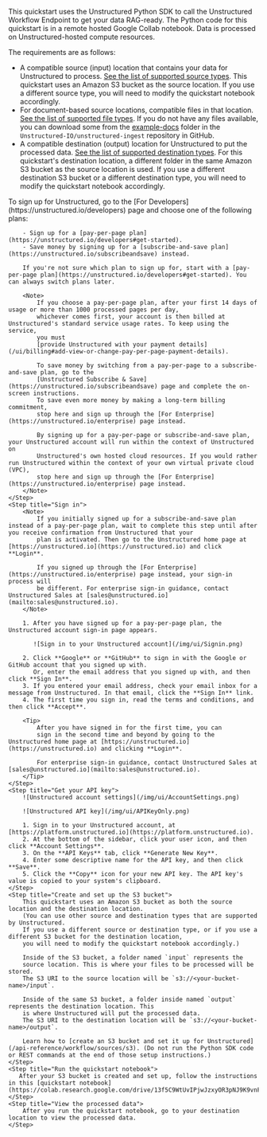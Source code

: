 This quickstart uses the Unstructured Python SDK to call the Unstructured Workflow Endpoint to get your data RAG-ready. The Python code for this 
quickstart is in a remote hosted Google Collab notebook. Data is processed on Unstructured-hosted compute resources.

The requirements are as follows:

- A compatible source (input) location that contains your data for Unstructured to process. [See the list of supported source types](/ui/connectors#sources). 
  This quickstart uses an Amazon S3 bucket as the source location. If you use a different source type, you will need to modify the quickstart notebook accordingly.
- For document-based source locations, compatible files in that location. [See the list of supported file types](/ui/supported-file-types). If you do not have any files available, you can download some from the [example-docs](https://github.com/Unstructured-IO/unstructured-ingest/tree/main/example-docs) folder in the `Unstructured-IO/unstructured-ingest` repository in GitHub.
- A compatible destination (output) location for Unstructured to put the processed data. [See the list of supported destination types](/ui/connectors#destinations). 
  For this quickstart's destination location, a different folder in the same Amazon S3 bucket as the source location is used. If you use a different destination S3 bucket or a different destination type, you will need to modify the quickstart notebook accordingly.

<Steps>
    <Step title="Sign up">
        To sign up for Unstructured, go to the [For Developers](https://unstructured.io/developers) page and choose one of the following plans:

        - Sign up for a [pay-per-page plan](https://unstructured.io/developers#get-started).
        - Save money by signing up for a [subscribe-and-save plan](https://unstructured.io/subscribeandsave) instead.

        If you're not sure which plan to sign up for, start with a [pay-per-page plan](https://unstructured.io/developers#get-started). You can always switch plans later.

        <Note>
            If you choose a pay-per-page plan, after your first 14 days of usage or more than 1000 processed pages per day, 
            whichever comes first, your account is then billed at Unstructured's standard service usage rates. To keep using the service, 
            you must 
            [provide Unstructured with your payment details](/ui/billing#add-view-or-change-pay-per-page-payment-details).
            
            To save money by switching from a pay-per-page to a subscribe-and-save plan, go to the 
            [Unstructured Subscribe & Save](https://unstructured.io/subscribeandsave) page and complete the on-screen instructions. 
            To save even more money by making a long-term billing commitment, 
            stop here and sign up through the [For Enterprise](https://unstructured.io/enterprise) page instead.
            
            By signing up for a pay-per-page or subscribe-and-save plan, your Unstructured account will run within the context of Unstructured on 
            Unstructured's own hosted cloud resources. If you would rather run Unstructured within the context of your own virtual private cloud (VPC), 
            stop here and sign up through the [For Enterprise](https://unstructured.io/enterprise) page instead.
        </Note>
    </Step>
    <Step title="Sign in">
        <Note>
            If you initially signed up for a subscribe-and-save plan instead of a pay-per-page plan, wait to complete this step until after you receive confirmation from Unstructured that your 
            plan is activated. Then go to the Unstructured home page at [https://unstructured.io](https://unstructured.io) and click **Login**.

            If you signed up through the [For Enterprise](https://unstructured.io/enterprise) page instead, your sign-in process will 
            be different. For enterprise sign-in guidance, contact Unstructured Sales at [sales@unstructured.io](mailto:sales@unstructured.io).
        </Note>

        1. After you have signed up for a pay-per-page plan, the Unstructured account sign-in page appears.

           ![Sign in to your Unstructured account](/img/ui/Signin.png)
        
        2. Click **Google** or **GitHub** to sign in with the Google or GitHub account that you signed up with. 
           Or, enter the email address that you signed up with, and then click **Sign In**.
        3. If you entered your email address, check your email inbox for a message from Unstructured. In that email, click the **Sign In** link.
        4. The first time you sign in, read the terms and conditions, and then click **Accept**.

        <Tip>
            After you have signed in for the first time, you can 
            sign in the second time and beyond by going to the Unstructured home page at [https://unstructured.io](https://unstructured.io) and clicking **Login**.
        
            For enterprise sign-in guidance, contact Unstructured Sales at [sales@unstructured.io](mailto:sales@unstructured.io).
        </Tip>
    </Step>
    <Step title="Get your API key">
        ![Unstructured account settings](/img/ui/AccountSettings.png)

        ![Unstructured API key](/img/ui/APIKeyOnly.png)
        
        1. Sign in to your Unstructured account, at [https://platform.unstructured.io](https://platform.unstructured.io).
        2. At the bottom of the sidebar, click your user icon, and then click **Account Settings**.
        3. On the **API Keys** tab, click **Generate New Key**.
        4. Enter some descriptive name for the API key, and then click **Save**.
        5. Click the **Copy** icon for your new API key. The API key's value is copied to your system's clipboard.
    </Step>
    <Step title="Create and set up the S3 bucket">
        This quickstart uses an Amazon S3 bucket as both the source location and the destination location. 
        (You can use other source and destination types that are supported by Unstructured. 
        If you use a different source or destination type, or if you use a different S3 bucket for the destination location, 
        you will need to modify the quickstart notebook accordingly.)
        
        Inside of the S3 bucket, a folder named `input` represents the 
        source location. This is where your files to be processed will be stored. 
        The S3 URI to the source location will be `s3://<your-bucket-name>/input`.
        
        Inside of the same S3 bucket, a folder inside named `output` represents the destination location. This 
        is where Unstructured will put the processed data. 
        The S3 URI to the destination location will be `s3://<your-bucket-name>/output`.

        Learn how to [create an S3 bucket and set it up for Unstructured](/api-reference/workflow/sources/s3). (Do not run the Python SDK code or REST commands at the end of those setup instructions.)
    </Step>
    <Step title="Run the quickstart notebook">
       After your S3 bucket is created and set up, follow the instructions in this [quickstart notebook](https://colab.research.google.com/drive/13f5C9WtUvIPjwJzxyOR3pNJ9K9vnF4ww).
    </Step>
    <Step title="View the processed data">
        After you run the quickstart notebook, go to your destination location to view the processed data.
    </Step>
</Steps>